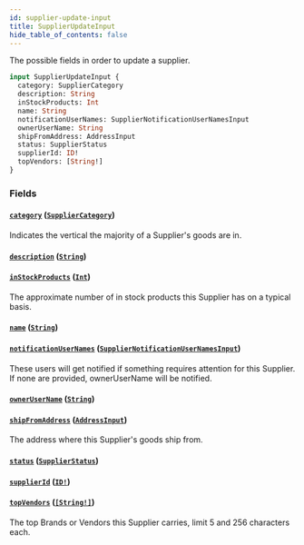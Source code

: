 ```yaml
---
id: supplier-update-input
title: SupplierUpdateInput
hide_table_of_contents: false
---
```



The possible fields in order to update a supplier.

```graphql
input SupplierUpdateInput {
  category: SupplierCategory
  description: String
  inStockProducts: Int
  name: String
  notificationUserNames: SupplierNotificationUserNamesInput
  ownerUserName: String
  shipFromAddress: AddressInput
  status: SupplierStatus
  supplierId: ID!
  topVendors: [String!]
}
```


### Fields

#### [`category`](#) ([`SupplierCategory`](/supply/api/graphql-admin/reference/enums/supplier-category))

Indicates the vertical the majority of a Supplier's goods are in.


#### [`description`](#) ([`String`](/supply/api/graphql-admin/reference/scalars/string))




#### [`inStockProducts`](#) ([`Int`](/supply/api/graphql-admin/reference/scalars/int))

The approximate number of in stock products this Supplier has on a typical basis.


#### [`name`](#) ([`String`](/supply/api/graphql-admin/reference/scalars/string))




#### [`notificationUserNames`](#) ([`SupplierNotificationUserNamesInput`](/supply/api/graphql-admin/reference/inputs/supplier-notification-user-names-input))

These users will get notified if something requires attention for this Supplier.
If none are provided, ownerUserName will be notified.


#### [`ownerUserName`](#) ([`String`](/supply/api/graphql-admin/reference/scalars/string))




#### [`shipFromAddress`](#) ([`AddressInput`](/supply/api/graphql-admin/reference/inputs/address-input))

The address where this Supplier's goods ship from.


#### [`status`](#) ([`SupplierStatus`](/supply/api/graphql-admin/reference/enums/supplier-status))




#### [`supplierId`](#) ([`ID!`](/supply/api/graphql-admin/reference/scalars/id))




#### [`topVendors`](#) ([`[String!]`](/supply/api/graphql-admin/reference/scalars/string))

The top Brands or Vendors this Supplier carries, limit 5 and 256 characters each.




